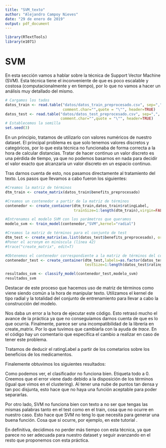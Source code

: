 ```yaml
---
title: "SVM_texto"
author: "Alejandro Campoy Nieves"
date: "29 de enero de 2019"
output: pdf_document
---
```


```r
library(RTextTools)
library(e1071)
```


# SVM

En esta sección vamos a hablar sobre la técnica de Support Vector Machine (SVM). Esta técnica tiene el inconveniente de que es poco escalable y costosa (computacionalmente y en tiempo), por lo que no vamos a hacer un análisis muy detallado del mismo.

```r
# Cargamos los tados
datos_train <- read.table("datos/datos_train_preprocesado.csv", sep=",",
                          comment.char="",quote = "\"", header=TRUE)
datos_test <- read.table("datos/datos_test_preprocesado.csv", sep=",",
                         comment.char="",quote = "\"", header=TRUE)
# Establecemos la semilla
set.seed(3)
```

En un principio, tratamos de utilizarlo con valores numéricos de nuestro dataset. El principal problema es que solo tenemos valores discretos y categóricos, por lo que esta técnica no funcionaba de forma correcta a la hora de calcular distancias. Tratar de hacer continuo un valor discreto es una pérdida de tiempo, ya que no podemos basarnos en nada para decidir el valor exacto que alcanzaría un valor discreto en un espacio continuo.

Tras darnos cuenta de esto, nos pasamos directamente al tratamiento del texto. Los pasos que llevamos a cabo fueron los siguientes:

```r
#Creamos la matriz de términos
dtm_train <- create_matrix(datos_train$benefits_preprocesado)

#Creamos un contenedor a partir de la matriz de términos
contenedor <- create_container(dtm_train,datos_train$ratingLabel,
                               trainSize=1:length(dtm_train),virgin=FALSE)

#Entrenamos el modelo SVM con los parámetros que queramos 
modelo_svm <- train_model(contenedor,"SVM",kernel="radial")

#Creamos la matriz de términos para el conjunto de test
dtm_test <- create_matrix(as.list(datos_test$benefits_preprocesado), originalMatrix = dtm_train)
#Poner el acronym en minúscula (línea 42)
#trace("create_matrix", edit=T)

#Obtenemos el contenedor correspondiente a la matriz de términos del conjunto de Test
contenedor_test <- create_container(dtm_test,labels=as.factor(datos_test$ratingLabel),
                                    testSize=1:length(datos_test$ratingLabel),virgin=FALSE) 

resultados_svm <- classify_model(contenedor_test,modelo_svm)
resultados_svm
```

Destacar de este proceso que hacemos uso de matriz de términos como viene siendo común a la hora de manipular texto. Utilizamos el kernel de tipo radial y la totalidad del conjunto de entrenamiento para llevar a cabo la construcción del modelo.

Nos daba un error a la hora de ejecutar este código. Esto retrasó mucho el avance de la práctica ya que no conseguíamos darnos cuenta de que es lo que ocurría. Finalmente, parece ser una incompatibilidad de la librería en create_matrix. Por lo que tuvimos que cambiarla con la ayuda de *trace*. En el código hay un comentario que especifíca el cambio a realizar en caso de tener este problema.

Tratamos de deducir el ratingLabel a partir de los cometarios sobre los beneficios de los medicamentos.

Finalemente obtuvimos los siguientes resultados:

\begin{figure}[h]
    \centering
    \includegraphics[width=1\textwidth]{figuras/svm/resultado.png}
    \caption{Salida de SVM para el ratingLabel a partir de los comentarios de texto sobre los beneficios.}
    \label{fig:svm:resultados}
\end{figure}

Como podemos ver, el clasificador no funciona bien. Etiqueta todo a 0. Creemos que el error viene dado debido a la disposición de los términos (igual que vimos en el clustering). Al tener una nube de puntos tan densa y tan poc disjunta, esto hace que no haya una función aceptable para poder separarlas.

Por otro lado, SVM no funciona bien con texto a no ser que tengas las mismas palabras tanto en el test como en el train, cosa que no ocurre en nuestro caso. Esto hace que SVM no teng lo que necesita para generar una buena función. Cosa que sí ocurre, por ejemplo, en este tutorial \url{https://www.svm-tutorial.com/2014/11/svm-classify-text-r/}.

En definitiva, decidimos no perder más tiempo con esta técnica, ya que parece no ser adecuada para nuestro dataset y seguir avanzando en el resto que proponemos con esta práctica.



